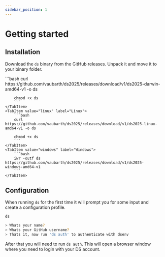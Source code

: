 ```yaml
---
sidebar_position: 1
---
```




# Getting started

## Installation

Download the `ds` binary from the GitHub releases. Unpack it and move it to your binary folder.

<Tabs>
    <TabItem value="mac" label="Mac" default>
        ```bash
        curl https://github.com/vaubarth/ds2025/releases/download/v1/ds2025-darwin-amd64-v1 -o ds

        chmod +x ds
        ```
    </TabItem>
    <TabItem value="linux" label="Linux">
        ```bash
        curl https://github.com/vaubarth/ds2025/releases/download/v1/ds2025-linux-amd64-v1 -o ds

        chmod +x ds
        ```
    </TabItem>
    <TabItem value="windows" label="Windows">
        ```bash
        iwr -outf ds https://github.com/vaubarth/ds2025/releases/download/v1/ds2025-windows-amd64-v1
        ```
    </TabItem>


</Tabs>

## Configuration

When running `ds` for the first time it will prompt you for some input and create a configuration profile.

```bash
ds

> Whats your name?
> Whats your GitHub username?
> Thats it, now run 'ds auth' to authenticate with dsenv
```

After that you will need to run `ds auth`. This will open a browser window where you need to login with your DS account.